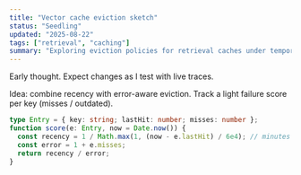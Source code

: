 ```yaml
---
title: "Vector cache eviction sketch"
status: "Seedling"
updated: "2025-08-22"
tags: ["retrieval", "caching"]
summary: "Exploring eviction policies for retrieval caches under temporal drift."
---
```



<Sidenote title="Context">Early thought. Expect changes as I test with live traces.</Sidenote>

Idea: combine recency with error-aware eviction. Track a light failure score per key (misses / outdated).

```ts
type Entry = { key: string; lastHit: number; misses: number };
function score(e: Entry, now = Date.now()) {
  const recency = 1 / Math.max(1, (now - e.lastHit) / 6e4); // minutes
  const error = 1 + e.misses;
  return recency / error;
}
```
